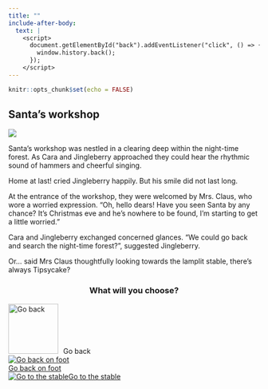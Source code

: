 ```yaml
---
title: ""
include-after-body:
  text: |
    <script>
      document.getElementById("back").addEventListener("click", () => {
        window.history.back();
      });
    </script>
---
```


```r
knitr::opts_chunk$set(echo = FALSE)
```

:::::: {.scenario .column-screen}

:::: {.column-body .scenario-text}

## Santa's workshop

::::

::: {.column-body .scenario-image}

![](images/mrs-claus.png)

:::

:::: {.column-body .scenario-text}

Santa's workshop was nestled in a clearing deep within the night-time forest. As Cara and Jingleberry approached they could hear the rhythmic sound of hammers and cheerful singing. 

Home at last! cried Jingleberry happily. But his smile did not last long.

At the entrance of the workshop, they were welcomed by Mrs. Claus, who wore a worried expression. "Oh, hello dears! Have you seen Santa by any chance? It's Christmas eve and he's nowhere to be found, I'm starting to get a little worried."

Cara and Jingleberry exchanged concerned glances. "We could go back and search the night-time forest?", suggested Jingleberry. 

Or... said Mrs Claus thoughtfully looking towards the lamplit stable, there's always Tipsycake?

::::

:::: {.column-body .scenario-image}
::: {style="text-align: center;"}
### What will you choose?
:::

  ```{=html}
<div class="container">

  <div id="back">
  <img src="images/back.png" alt="Go back" style="width: 100px; height: 100px; margin-right: 10px;">Go back
  </div>
  
  <div class="options">
  <div class="option">
  <a href="sleigh-on-foot.html"><img src="images/night-time-forest.png" alt="Go back on foot"><div>Go back on foot</div></a>
  </div>

  <div class="option">
  <a href="tipsycake.html"><img src="images/stable.png" alt="Go to the stable"<div>Go to the stable</div></a>
  </div>
  
  </div>
  ```

::::




::::::
